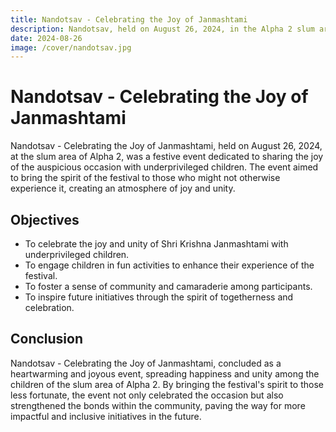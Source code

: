 ```yaml
---
title: Nandotsav - Celebrating the Joy of Janmashtami
description: Nandotsav, held on August 26, 2024, in the Alpha 2 slum area, was a festive event dedicated to sharing the joy of Janmashtami with underprivileged children, creating an atmosphere of joy and unity.
date: 2024-08-26
image: /cover/nandotsav.jpg
---
```


# Nandotsav - Celebrating the Joy of Janmashtami


Nandotsav - Celebrating the Joy of Janmashtami, held on August 26, 2024, at the slum area of Alpha 2, was a festive event dedicated to sharing the joy of the auspicious occasion with underprivileged children. The event aimed to bring the spirit of the festival to those who might not otherwise experience it, creating an atmosphere of joy and unity.

## Objectives

- To celebrate the joy and unity of Shri Krishna Janmashtami with underprivileged children.
- To engage children in fun activities to enhance their experience of the festival.
- To foster a sense of community and camaraderie among participants.
- To inspire future initiatives through the spirit of togetherness and celebration.

## Conclusion

Nandotsav - Celebrating the Joy of Janmashtami, concluded as a heartwarming and joyous event, spreading happiness and unity among the children of the slum area of Alpha 2. By bringing the festival's spirit to those less fortunate, the event not only celebrated the occasion but also strengthened the bonds within the community, paving the way for more impactful and inclusive initiatives in the future.





